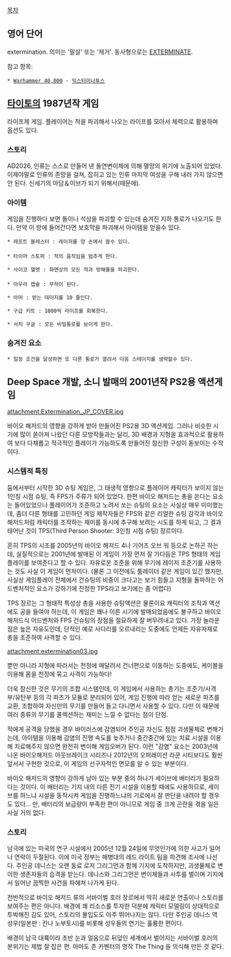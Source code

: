 [[목차]]

== 영어 단어 ==
extermination. 의미는 '말살' 또는 '제거'. 동사형으로는 [[EXTERMINATE]].

참고 항목:
 * [[Warhammer 40,000]] - [[익스터미나투스]]

== [[타이토]]의 1987년작 게임 ==

라이프제 게임. 플레이어는 적을 파괴해서 나오는 라이프를 모아서 체력으로 활용하며 옵션도 있다.

=== 스토리 ===
AD2026, 인류는 스스로 만들어 낸 돌연변이체에 의해 멸망의 위기에 노출되어 있었다.
이제야말로 인류의 존망을 걸쳐, 잡히고 있는 인류 마지막 여성을 구해 내러 가지 않으면 안 된다.
신세기의 아담＆이브가 되기 위해서(때문에).

=== 아이템 ===

게임을 진행하다 보면 돌이나 석상을 파괴할 수 있는데 숨겨진 지하 통로가 나오기도 한다. 만약 이 방에 들어간다면 보호막을 파괴해서 아이템을 얻을수 있다.

 * 레프트 블레스터 : 레이저를 양 손에서 쏠수 있다.
 
 * 타이머 스토퍼 : 적의 움직임을 멈추게 한다.

 * 사이코 헬멧 : 화면상의 모든 적과 방해물을 파괴한다.
 
 * 아우라 캡슐 : 무적이 된다.

 * 아머 : 받는 데미지를 10 줄인다.

 * 구급 키트 : 1000씩 라이프를 회복한다.

 * 서치 구글 : 모든 비밀통로를 보이게 한다.

=== 숨겨진 요소 ===

 * 일정 조건을 달성하면 또 다른 통로가 열려서 다음 스테이지를 생략할수 있다.
 
== Deep Space 개발, 소니 발매의 2001년작 PS2용 액션게임 ==

attachment:Extermination_JP_COVER.jpg

바이오 해저드의 영향을 강하게 받아 만들어진 PS2용 3D 액션게임. 그러나 비슷한 시기에 많이 쏟아져 나왔던 다른 모방작들과는 달리, 3D 배경과 지형을 효과적으로 활용하여 보다 다채롭고 적극적인 플레이가 가능하도록 만들어진 참신한 구성이 돋보이는 수작이다. 

=== 시스템적 특징 ===

둠에서부터 시작한 3D 슈팅 게임은, 그 태생적 영향으로 플레이어 캐릭터가 보이지 않는 1인칭 시점 슈팅, 즉 FPS가 주류가 되어 있었다. 한편 바이오 해저드는 총을 쏜다는 요소는 들어있었으나 플레이어가 조준하고 노려서 쏘는 슈팅의 요소는 사실상 매우 미미했는데, 좀더 다른 형태를 고민하던 게임 제작자들은 FPS와 같은 리얼한 슈팅 감각과 바이오 해저드처럼 캐릭터를 조작하는 재미를 동시에 추구해 보려는 시도를 하게 되고, 그 결과 태어난 것이 TPS(Third Person Shooter: 3인칭 시점 슈팅) 장르이다.

흔히 TPS의 시조를 2005년의 바이오 해저드 4나 기어즈 오브 워 등으로 논하곤 하는데, 실질적으로는 2001년에 발매된 이 게임이 가장 먼저 잘 가다듬은 TPS 형태의 게임플레이를 보여준다고 할 수 있다. 자유로운 조준을 위해 무기에 레이저 조준기를 사용하는 것도 사실 이 게임이 먼저이다. (물론 그 이전에도 툼레이더 같은 게임이 있긴 했지만, 사실상 게임플레이 전체에서 건슈팅의 비중이 크다고는 보기 힘들고 지형을 돌파하는 어드벤처적인 요소가 강하기에 진정한 TPS라고 보기에는 좀 어렵다)

TPS 장르는 그 형태적 특성상 총을 사용한 슈팅액션은 물론이요 캐릭터의 조작과 액션에도 공을 들여야 하는데, 이 게임은 꽤나 이른 시기에 발매되었음에도 불구하고 바이오 해저드식 어드벤처와 FPS 건슈팅의 장점을 절묘하게 잘 버무려내고 있다. 가장 놀라운 점은 높은 자유도인데, 단적인 예로 사다리를 오르내리는 도중에도 언제든 자유자재로 총을 조준하여 사격할 수 있다. 

attachment:extermination03.jpg

뿐만 아니라 지형에 따라서는 천정에 매달려서 건너편으로 이동하는 도중에도, 케이블을 이용해 몸을 천정에 묶고 사격이 가능하다! 

더욱 참신한 것은 무기의 조합 시스템인데, 이 게임에서 사용하는 총기는 조준기/사격부/유탄부 등의 각 파츠가 모듈로 분리되어 있어, 게임 진행에 따라 얻는 새로운 파츠를 교환, 조합하여 자신만의 무기를 만들어 들고 다니면서 사용할 수 있다. 다만 이 때문에 여러 종류의 무기를 콜렉션하는 재미는 느낄 수 없다는 점이 단점. 

적에게 공격을 당했을 경우 바이러스에 감염되어 주인공 자신도 점점 괴생물체로 변해가는데, 아이템을 이용해 감염의 진행 속도를 늦추거나 중간중간에 있는 치료 시설을 이용해 치료해주지 않으면 완전히 변이해 게임오버가 된다. 이런 "감염" 요소는 2003년에 나온 바이오해저드 아웃브레이크 시리즈나 2012년의 오퍼레이션 라쿤 시티보다도 훨씬 앞서서 구현한 것으로, 이 게임의 선구자적인 면모를 알 수 있는 부분이다. 

바이오 해저드의 영향이 강하게 남아 있는 부분 중의 하나가 세이브에 배터리가 필요하다는 것이다. 이 배터리는 기지 내의 다른 전기 시설을 이용할 때에도 사용하므로, 세이브를 하느냐 시설을 동작시켜 게임을 진행하느냐의 기로에서 잘 판단을 내려야 할 경우도 있다... 만, 배터리의 보급량이 부족한 편이 아니므로 게임 중 크게 곤란을 겪을 일은 사실 거의 없다.

=== 스토리 ===

남극에 있는 미국의 연구 시설에서 2005년 12월 24일에 무엇인가에 의한 사고가 일어나 연락이 두절된다. 이에 미국 정부는 해병대의 레드 라이트 팀을 파견해 조사에 나선다. 주인공 데니스는 오랜 동료 로저 그리그먼과 함께 기지에 도착하지만, 괴생물체로 변이한 생존자들의 습격을 받는다. 데니스와 그리그먼은 변이체들과 사투를 벌이며 기지에서 일어난 끔찍한 사건을 파헤쳐 나가게 된다.

전반적으로 바이오 해저드 류의 서바이벌 호러 장르에서 딱히 새로운 연출이나 스토리를 보여주는 편은 아니다. 배경에 꽤 리소스를 투자한 덕분에 캐릭터 모델링이 상대적으로 투박해진 감도 있어, 스토리의 몰입도도 아주 뛰어나지는 않다. 다만 주인공 데니스 역 성우(일본판 : 칸나 노부토시)를 비롯해 성우들의 연기는 훌륭한 편이다.

배경이 남극 대륙이라 초반 눈과 얼음으로 뒤덮인 세계에서 벌어지는 서바이벌 호러의 분위기는 제법 잘 잡은 편. 아마도 존 카펜터의 명작 The Thing 을 의식해 만든 것 같다.
